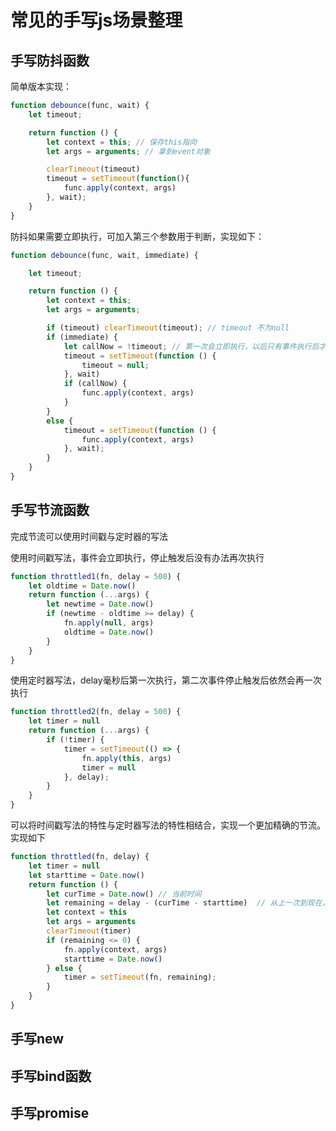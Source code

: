 # 常见的手写js场景整理

## 手写防抖函数
简单版本实现：
```js
function debounce(func, wait) {
    let timeout;

    return function () {
        let context = this; // 保存this指向
        let args = arguments; // 拿到event对象

        clearTimeout(timeout)
        timeout = setTimeout(function(){
            func.apply(context, args)
        }, wait);
    }
}
```

防抖如果需要立即执行，可加入第三个参数用于判断，实现如下：
```js
function debounce(func, wait, immediate) {

    let timeout;

    return function () {
        let context = this;
        let args = arguments;

        if (timeout) clearTimeout(timeout); // timeout 不为null
        if (immediate) {
            let callNow = !timeout; // 第一次会立即执行，以后只有事件执行后才会再次触发
            timeout = setTimeout(function () {
                timeout = null;
            }, wait)
            if (callNow) {
                func.apply(context, args)
            }
        }
        else {
            timeout = setTimeout(function () {
                func.apply(context, args)
            }, wait);
        }
    }
}
```

## 手写节流函数
完成节流可以使用时间戳与定时器的写法

使用时间戳写法，事件会立即执行，停止触发后没有办法再次执行
```js
function throttled1(fn, delay = 500) {
    let oldtime = Date.now()
    return function (...args) {
        let newtime = Date.now()
        if (newtime - oldtime >= delay) {
            fn.apply(null, args)
            oldtime = Date.now()
        }
    }
}
```
使用定时器写法，delay毫秒后第一次执行，第二次事件停止触发后依然会再一次执行

```js
function throttled2(fn, delay = 500) {
    let timer = null
    return function (...args) {
        if (!timer) {
            timer = setTimeout(() => {
                fn.apply(this, args)
                timer = null
            }, delay);
        }
    }
}
```

可以将时间戳写法的特性与定时器写法的特性相结合，实现一个更加精确的节流。实现如下

```js
function throttled(fn, delay) {
    let timer = null
    let starttime = Date.now()
    return function () {
        let curTime = Date.now() // 当前时间
        let remaining = delay - (curTime - starttime)  // 从上一次到现在，还剩下多少多余时间
        let context = this
        let args = arguments
        clearTimeout(timer)
        if (remaining <= 0) {
            fn.apply(context, args)
            starttime = Date.now()
        } else {
            timer = setTimeout(fn, remaining);
        }
    }
}
```

## 手写new

## 手写bind函数

## 手写promise